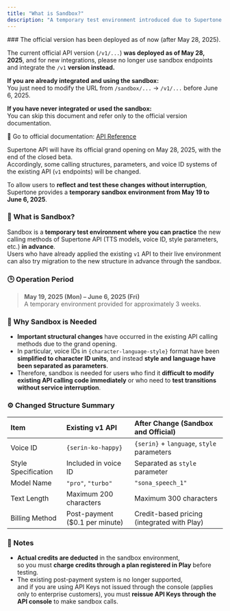 ```yaml
---
title: "What is Sandbox?"
description: "A temporary test environment introduced due to Supertone API structure changes, allowing you to pre-check new calling methods."
---
```


<Warning>
  ### The official version has been deployed as of now (after May 28, 2025).

  The current official API version (`/v1/...`) **was deployed as of May 28, 2025**, and for new integrations, please no longer use sandbox endpoints and integrate the `/v1` **version instead.**

  **If you are already integrated and using the sandbox:**\
  You just need to modify the URL from `/sandbox/...` → `/v1/...` before June 6, 2025.

  **If you have never integrated or used the sandbox:**\
  You can skip this document and refer only to the official version documentation.

  📄 Go to official documentation: [API Reference](/en/api-reference/introduction)
</Warning>

Supertone API will have its official grand opening on May 28, 2025, with the end of the closed beta.\
Accordingly, some calling structures, parameters, and voice ID systems of the existing API (`v1` endpoints) will be changed.

To allow users to **reflect and test these changes without interruption**,\
Supertone provides a **temporary sandbox environment from May 19 to June 6, 2025**.

### 🔧 What is Sandbox?

Sandbox is a **temporary test environment where you can practice** the new calling methods of Supertone API (TTS models, voice ID, style parameters, etc.) **in advance**.\
Users who have already applied the existing `v1` API to their live environment can also try migration to the new structure in advance through the sandbox.

### 🕒 Operation Period

> **May 19, 2025 (Mon) – June 6, 2025 (Fri)**\
> A temporary environment provided for approximately 3 weeks.

### 🧭 Why Sandbox is Needed

- **Important structural changes** have occurred in the existing API calling methods due to the grand opening.
- In particular, voice IDs in `{character-language-style}` format have been **simplified to character ID units**, and instead **style and language have been separated as parameters**.
- Therefore, sandbox is needed for users who find it **difficult to modify existing API calling code immediately** or who need to **test transitions without service interruption**.

### ⚙️ Changed Structure Summary

| Item                | Existing v1 API                 | After Change (Sandbox and Official)         |
| :------------------ | :------------------------------ | :------------------------------------------ |
| Voice ID            | `{serin-ko-happy}`              | `{serin}` \+ `language`, `style` parameters |
| Style Specification | Included in voice ID            | Separated as `style` parameter              |
| Model Name          | `"pro"`, `"turbo"`              | `"sona_speech_1"`                           |
| Text Length         | Maximum 200 characters          | Maximum 300 characters                      |
| Billing Method      | Post-payment (\$0.1 per minute) | Credit-based pricing (integrated with Play) |

### 📝 Notes

- **Actual credits are deducted** in the sandbox environment,\
  so you must **charge credits through a plan registered in Play** before testing.
- The existing post-payment system is no longer supported,\
  and if you are using API Keys not issued through the console (applies only to enterprise customers), you must **reissue API Keys through the API console** to make sandbox calls.